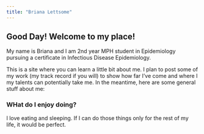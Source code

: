 ```yaml
---
title: "Briana Lettsome"
---
```


## Good Day! Welcome to my place!




My name is Briana and I am 2nd year MPH student in Epidemiology pursuing 
a certificate in Infectious Disease Epidemiology.

This is a site where you can learn a little bit about me. I plan to post some
of my work (my track record if you will) to show how far I've come and 
where I my talents can potentially take me. In the meantime, here are some general 
stuff about me:

### WHat do I enjoy doing?

I love eating and sleeping. If I can do those things only for the rest of my life, 
it would be perfect.

### 

